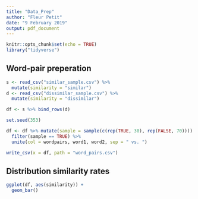 ```yaml
---
title: "Data_Prep"
author: "Fleur Petit"
date: "9 February 2019"
output: pdf_document
---
```


```r
knitr::opts_chunk$set(echo = TRUE)
library("tidyverse")
```

## Word-pair preperation

```r
s <- read_csv("similar_sample.csv") %>%
  mutate(similarity = "similar")
d <- read_csv("dissimilar_sample.csv") %>%
  mutate(similarity = "dissimilar")

df <- s %>% bind_rows(d)

set.seed(353)

df <- df %>% mutate(sample = sample(c(rep(TRUE, 30), rep(FALSE, 70)))) %>% 
  filter(sample == TRUE) %>%
  unite(col = wordpairs, word1, word2, sep = " vs. ")

write_csv(x = df, path = "word_pairs.csv")
```

## Distribution similarity rates

```r

ggplot(df, aes(similarity)) +
  geom_bar()

```

